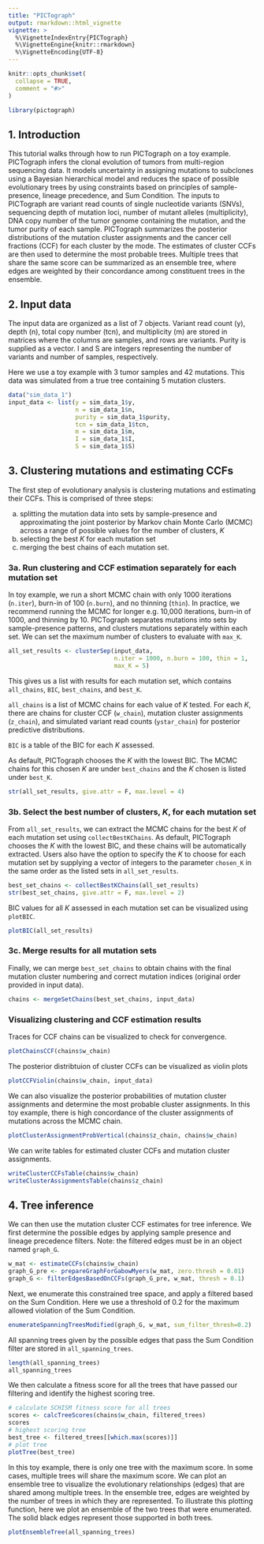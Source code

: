 ```yaml
---
title: "PICTograph"
output: rmarkdown::html_vignette
vignette: >
  %\VignetteIndexEntry{PICTograph}
  %\VignetteEngine{knitr::rmarkdown}
  %\VignetteEncoding{UTF-8}
---
```


```r
knitr::opts_chunk$set(
  collapse = TRUE,
  comment = "#>"
)
```

```r
library(pictograph)
```

## 1. Introduction

This tutorial walks through how to run PICTograph on a toy example. PICTograph infers the clonal evolution of tumors from multi-region sequencing data. It models uncertainty in assigning mutations to subclones using a Bayesian hierarchical model and reduces the space of possible evolutionary trees by using constraints based on principles of sample-presence, lineage precedence, and Sum Condition. The inputs to PICTograph are variant read counts of single nucleotide variants (SNVs), sequencing depth of mutation loci, number of mutant alleles (multiplicity), DNA copy number of the tumor genome containing the mutation, and the tumor purity of each sample. PICTograph summarizes the posterior distributions of the mutation cluster assignments and the cancer cell fractions (CCF) for each cluster by the mode. The estimates of cluster CCFs are then used to determine the most probable trees. Multiple trees that share the same score can be summarized as an ensemble tree, where edges are weighted by their concordance among constituent trees in the ensemble. 

## 2. Input data

The input data are organized as a list of 7 objects. Variant read count (y), depth (n), total copy number (tcn), and multiplicity (m) are stored in matrices where the columns are samples, and rows are variants. Purity is supplied as a vector. I and S are integers representing the number of variants and number of samples, respectively.

Here we use a toy example with 3 tumor samples and 42 mutations. This data was simulated from a true tree containing 5 mutation clusters. 

```r
data("sim_data_1")
input_data <- list(y = sim_data_1$y,
                   n = sim_data_1$n,
                   purity = sim_data_1$purity,
                   tcn = sim_data_1$tcn,
                   m = sim_data_1$m,
                   I = sim_data_1$I,
                   S = sim_data_1$S)
```

## 3. Clustering mutations and estimating CCFs

The first step of evolutionary analysis is clustering mutations and estimating their CCFs. This is comprised of three steps: 

a. splitting the mutation data into sets by sample-presence and approximating the joint posterior by Markov chain Monte Carlo (MCMC) across a range of possible values for the number of clusters, $K$
b. selecting the best $K$ for each mutation set
c. merging the best chains of each mutation set. 

### 3a. Run clustering and CCF estimation separately for each mutation set 

In toy example, we run a short MCMC chain with only 1000 iterations (`n.iter`), burn-in of 100 (`n.burn`), and no thinning (`thin`). In practice, we recommend running the MCMC for longer e.g. 10,000 iterations, burn-in of 1000, and thinning by 10. PICTograph separates mutations into sets by sample-presence patterns, and clusters mutations separately within each set. We can set the maximum number of clusters to evaluate with `max_K`.

```r
all_set_results <- clusterSep(input_data,
                              n.iter = 1000, n.burn = 100, thin = 1,
                              max_K = 5)
```

This gives us a list with results for each mutation set, which contains `all_chains`, `BIC`, `best_chains`, and `best_K`.

`all_chains` is a list of MCMC chains for each value of $K$ tested. For each $K$, there are chains for cluster CCF (`w_chain`), mutation cluster assignments (`z_chain`), and simulated variant read counts (`ystar_chain`) for posterior predictive distributions. 

`BIC` is a table of the BIC for each $K$ assessed. 

As default, PICTograph chooses the $K$ with the lowest BIC. The MCMC chains for this chosen $K$ are under `best_chains` and the $K$ chosen is listed under `best_K`.

```r
str(all_set_results, give.attr = F, max.level = 4)
```

### 3b. Select the best number of clusters, $K$, for each mutation set

From `all_set_results`, we can extract the MCMC chains for the best $K$ of each mutation set using `collectBestKChains`. As default, PICTograph chooses the $K$ with the lowest BIC, and these chains will be automatically extracted. Users also have the option to specify the $K$ to choose for each mutation set by supplying a vector of integers to the parameter `chosen_K` in the same order as the listed sets in `all_set_results`. 

```r
best_set_chains <- collectBestKChains(all_set_results)
str(best_set_chains, give.attr = F, max.level = 2)
```

BIC values for all $K$ assessed in each mutation set can be visualized using `plotBIC`. 

```r
plotBIC(all_set_results)
```

### 3c. Merge results for all mutation sets

Finally, we can merge `best_set_chains` to obtain chains with the final mutation cluster numbering and correct mutation indices (original order provided in input data). 

```r
chains <- mergeSetChains(best_set_chains, input_data)
```

### Visualizing clustering and CCF estimation results

Traces for CCF chains can be visualized to check for convergence. 

```r
plotChainsCCF(chains$w_chain)
```

The posterior distribtuion of cluster CCFs can be visualized as violin plots

```r
plotCCFViolin(chains$w_chain, input_data)
```



<!-- PICTograph samples the posterior distribution of cluster CCFs. We can visualize the posterior distributions and use the mode as an estimate. The plot facets are organized with samples as columns and clusters as rows.  -->

<!-- ```{r CCF-estimates} -->
<!-- plotDensityCCF(chains$w_chain) -->
<!-- ``` -->

We can also visualize the posterior probabilities of mutation cluster assignments and determine the most probable cluster assignments. In this toy example, there is high concordance of the cluster assignments of mutations across the MCMC chain.  

```r
plotClusterAssignmentProbVertical(chains$z_chain, chains$w_chain)
```

We can write tables for estimated cluster CCFs and mutation cluster assignments.

```r
writeClusterCCFsTable(chains$w_chain)
writeClusterAssignmentsTable(chains$z_chain)
```

## 4. Tree inference 

We can then use the mutation cluster CCF estimates for tree inference. We first determine the possible edges by applying sample presence and lineage precedence filters. Note: the filtered edges must be in an object named `graph_G`. 

```r
w_mat <- estimateCCFs(chains$w_chain)
graph_G_pre <- prepareGraphForGabowMyers(w_mat, zero.thresh = 0.01)
graph_G <- filterEdgesBasedOnCCFs(graph_G_pre, w_mat, thresh = 0.1)
```

Next, we enumerate this constrained tree space, and apply a filtered based on the Sum Condition. Here we use a threshold of 0.2 for the maximum allowed violation of the Sum Condition. 
```r
enumerateSpanningTreesModified(graph_G, w_mat, sum_filter_thresh=0.2)
```

All spanning trees given by the possible edges that pass the Sum Condition filter are stored in `all_spanning_trees`. 
```r
length(all_spanning_trees)
all_spanning_trees
```

We then calculate a fitness score for all the trees that have passed our filtering and identify the highest scoring tree. 
```r
# calculate SCHISM fitness score for all trees
scores <- calcTreeScores(chains$w_chain, filtered_trees)
scores
# highest scoring tree
best_tree <- filtered_trees[[which.max(scores)]]
# plot tree
plotTree(best_tree)
```

In this toy example, there is only one tree with the maximum score. In some cases, multiple trees will share the maximum score. We can plot an ensemble tree to visualize the evolutionary relationships (edges) that are shared among multiple trees. In the ensemble tree, edges are weighted by the number of trees in which they are represented. To illustrate this plotting function, here we plot an ensemble of the two trees that were enumerated. The solid black edges represent those supported in both trees.  

```r
plotEnsembleTree(all_spanning_trees)
```

